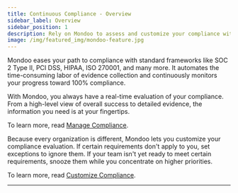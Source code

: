 ```yaml
---
title: Continuous Compliance - Overview
sidebar_label: Overview
sidebar_position: 1
description: Rely on Mondoo to assess and customize your compliance with major frameworks
image: /img/featured_img/mondoo-feature.jpg
---
```


Mondoo eases your path to compliance with standard frameworks like SOC 2 Type II, PCI DSS, HIPAA, ISO 270001, and many more. It automates the time-consuming labor of evidence collection and continuously monitors your progress toward 100% compliance.

With Mondoo, you always have a real-time evaluation of your compliance. From a high-level view of overall success to detailed evidence, the information you need is at your fingertips.

To learn more, read [Manage Compliance](/platform/compliance/monitor/overview/).

Because every organization is different, Mondoo lets you customize your compliance evaluation. If certain requirements don't apply to you, set exceptions to ignore them. If your team isn't yet ready to meet certain requirements, snooze them while you concentrate on higher priorities.

To learn more, read [Customize Compliance](/platform/compliance/customize/overview/).

---
